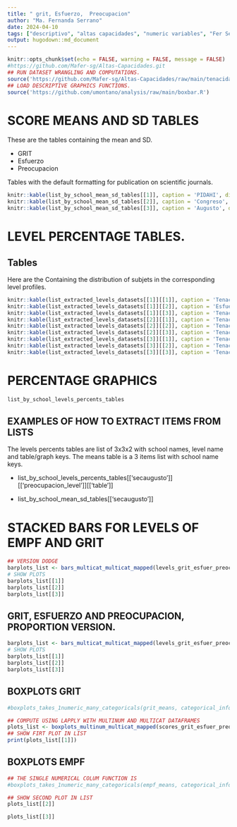 ```yaml
---
title: " grit, Esfuerzo,  Preocupacion"
author: "Ma. Fernanda Serrano"
date: 2024-04-10
tags: ["descriptivo", "altas capacidades", "numeric variables", "Fer Serrano", "tenacidad", "perfeccionismo"]
output: hugodown::md_document
---
```

```r
knitr::opts_chunk$set(echo = FALSE, warning = FALSE, message = FALSE)
#https://github.com/Mafer-sg/Altas-Capacidades.git
## RUN DATASET WRANGLING AND COMPUTATIONS.
source('https://github.com/Mafer-sg/Altas-Capacidades/raw/main/tenacidad.R')
## LOAD DESCRIPTIVE GRAPHICS FUNCTIONS.
source('https://github.com/umontano/analysis/raw/main/boxbar.R')
```


# SCORE MEANS AND SD TABLES
These are the tables containing the mean and SD.

- GRIT
- Esfuerzo
- Preocupacion

Tables with the default formatting for publication on scientific journals.
```r
knitr::kable(list_by_school_mean_sd_tables[[1]], caption = 'PIDAHI', digits = 1)
knitr::kable(list_by_school_mean_sd_tables[[2]], caption = 'Congreso', digits = 1)
knitr::kable(list_by_school_mean_sd_tables[[3]], caption = 'Augusto', digits = 1)
```

# LEVEL PERCENTAGE TABLES.

## Tables 
Here are the
Containing the distribution of subjets in the corresponding level profiles.

```r
knitr::kable(list_extracted_levels_datasets[[1]][[1]], caption = 'Tenacidad: Pocentaje Niveles', digits = 1)
knitr::kable(list_extracted_levels_datasets[[1]][[2]], caption = 'Esfuerzo', digits = 1)
knitr::kable(list_extracted_levels_datasets[[1]][[3]], caption = 'Tenacidad', digits = 1)
knitr::kable(list_extracted_levels_datasets[[2]][[1]], caption = 'Tenacidad', digits = 1)
knitr::kable(list_extracted_levels_datasets[[2]][[2]], caption = 'Tenacidad', digits = 1)
knitr::kable(list_extracted_levels_datasets[[2]][[3]], caption = 'Tenacidad', digits = 1)
knitr::kable(list_extracted_levels_datasets[[3]][[1]], caption = 'Tenacidad', digits = 1)
knitr::kable(list_extracted_levels_datasets[[3]][[2]], caption = 'Tenacidad', digits = 1)
knitr::kable(list_extracted_levels_datasets[[3]][[3]], caption = 'Tenacidad', digits = 1)
```

# PERCENTAGE GRAPHICS
```r
list_by_school_levels_percents_tables
```


## EXAMPLES OF HOW TO EXTRACT ITEMS FROM LISTS
The levels percents tables are list of 3x3x2 with school names, level name and table/graph keys.
The means table is a 3 items list with school name keys.

- list_by_school_levels_percents_tables[['secaugusto']][['preocupacion_level']][['table']]

- list_by_school_mean_sd_tables[['secaugusto']]





# STACKED BARS FOR LEVELS OF EMPF AND GRIT
```r
## VERSION DODGE
barplots_list <- bars_multicat_multicat_mapped(levels_grit_esfuer_preoc, categorical_info, 'dodge')
# SHOW PLOTS
barplots_list[[1]]
barplots_list[[2]]
barplots_list[[3]]
```

## GRIT, ESFUERZO AND PREOCUPACION, PROPORTION VERSION.
```r
barplots_list <- bars_multicat_multicat_mapped(levels_grit_esfuer_preoc, categorical_info, 'fill')
# SHOW PLOTS
barplots_list[[1]]
barplots_list[[2]]
barplots_list[[3]]
```

## BOXPLOTS GRIT
```r
#boxplots_takes_1numeric_many_categoricals(grit_means, categorical_info)

## COMPUTE USING LAPPLY WITH MULTINUM AND MULTICAT DATAFRAMES
plots_list <- boxplots_multinum_multicat_mapped(scores_grit_esfuer_preoc, categorical_info)
## SHOW FIRT PLOT IN LIST
print(plots_list[[1]])
```

## BOXPLOTS EMPF
```r
## THE SINGLE NUMERICAL COLUM FUNCTION IS
#boxplots_takes_1numeric_many_categoricals(empf_means, categorical_info)

## SHOW SECOND PLOT IN LIST
plots_list[[2]]
```

```r
plots_list[[3]]
```
